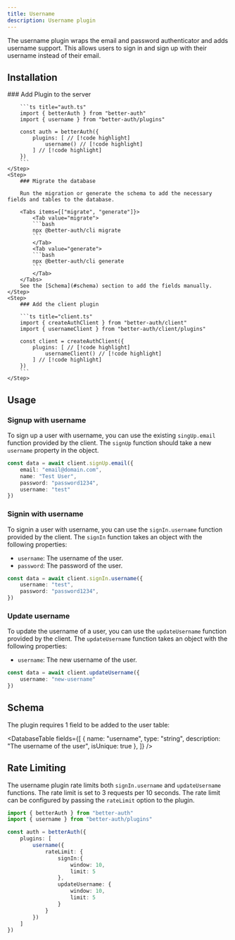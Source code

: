 ```yaml
---
title: Username
description: Username plugin
---
```


The username plugin wraps the email and password authenticator and adds username support. This allows users to sign in and sign up with their username instead of their email.

## Installation

<Steps>
    <Step>
        ### Add Plugin to the server

        ```ts title="auth.ts" 
        import { betterAuth } from "better-auth"
        import { username } from "better-auth/plugins"

        const auth = betterAuth({
            plugins: [ // [!code highlight]
                username() // [!code highlight]
            ] // [!code highlight]
        })
        ```
    </Step>
    <Step>
        ### Migrate the database

        Run the migration or generate the schema to add the necessary fields and tables to the database.

        <Tabs items={["migrate", "generate"]}>
            <Tab value="migrate">
            ```bash
            npx @better-auth/cli migrate
            ```
            </Tab>
            <Tab value="generate">
            ```bash
            npx @better-auth/cli generate
            ```
            </Tab>
        </Tabs>
        See the [Schema](#schema) section to add the fields manually.
    </Step>
    <Step>
        ### Add the client plugin
        
        ```ts title="client.ts"
        import { createAuthClient } from "better-auth/client"
        import { usernameClient } from "better-auth/client/plugins"
        
        const client = createAuthClient({
            plugins: [ // [!code highlight]
                usernameClient() // [!code highlight]
            ] // [!code highlight]
        })
        ```
    </Step>
</Steps>

## Usage

### Signup with username

To sign up a user with username, you can use the existing `singUp.email` function provided by the client. The `signUp` function should take a new `username` property in the object.

```ts title="client.ts"
const data = await client.signUp.email({
    email: "email@domain.com",
    name: "Test User",
    password: "password1234",
    username: "test"
})
```

### Signin with username

To signin a user with username, you can use the `signIn.username` function provided by the client. The `signIn` function takes an object with the following properties:

- `username`: The username of the user.
- `password`: The password of the user.

```ts title="client.ts" 
const data = await client.signIn.username({
    username: "test",
    password: "password1234",
})
```

### Update username

To update the username of a user, you can use the `updateUsername` function provided by the client. The `updateUsername` function takes an object with the following properties:

- `username`: The new username of the user.

```ts title="client.ts"
const data = await client.updateUsername({
    username: "new-username"
})
```

## Schema

The plugin requires 1 field to be added to the user table:

<DatabaseTable
    fields={[
        { 
            name: "username", 
            type: "string", 
            description: "The username of the user",
            isUnique: true
        },
    ]}
/>

## Rate Limiting

The username plugin rate limits both `signIn.username` and `updateUsername` functions. The rate limit is set to 3 requests per 10 seconds. The rate limit can be configured by passing the `rateLimit` option to the plugin.

```ts title="auth.ts"
import { betterAuth } from "better-auth"
import { username } from "better-auth/plugins"

const auth = betterAuth({
    plugins: [
        username({
            rateLimit: {
                signIn:{ 
                    window: 10,
                    limit: 5
                },
                updateUsername: {
                    window: 10,
                    limit: 5
                }
            }
        })
    ]
})
```